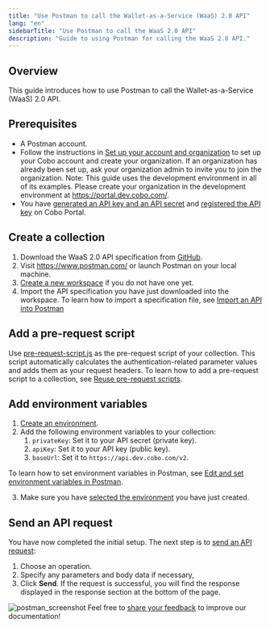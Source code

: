 ```yaml
---
title: "Use Postman to call the Wallet-as-a-Service (WaaS) 2.0 API"
lang: "en"
sidebarTitle: "Use Postman to call the WaaS 2.0 API"
description: "Guide to using Postman for calling the WaaS 2.0 API."
---
```


## **Overview**

This guide introduces how to use Postman to call the Wallet-as-a-Service (WaaS) 2.0 API.

## **Prerequisites**

- A Postman account.
- Follow the instructions in [Set up your account and organization](https://manuals.cobo.com/en/portal/quick-start-guide) to set up your Cobo account and create your organization. If an organization has already been set up, ask your organization admin to invite you to join the organization.
  Note: This guide uses the development environment in all of its examples. Please create your organization in the development environment at https://portal.dev.cobo.com/.
- You have [generated an API key and an API secret](/v2/guides/overview/cobo-auth#generate-an-api-key-and-an-api-secret) and [registered the API key](https://manuals.cobo.com/en/portal/developer-console/create-api-key) on Cobo Portal.

## Create a collection

1. Download the WaaS 2.0 API specification from [GitHub](https://github.com/CoboGlobal/developer-site/blob/master/v2/cobo_waas2_openapi_spec/dev_openapi.yaml).
2. Visit https://www.postman.com/ or launch Postman on your local machine.
3. [Create a new workspace](https://learning.postman.com/docs/collaborating-in-postman/using-workspaces/create-workspaces/#create-a-new-workspace) if you do not have one yet.
4. Import the API specification you have just downloaded into the workspace. To learn how to import a specification file, see [Import an API into Postman](https://learning.postman.com/docs/designing-and-developing-your-api/importing-an-api/)

## Add a pre-request script

Use [pre-request-script.js](https://github.com/CoboGlobal/cobo-waas2-js-sdk/blob/master/src/PreRequestScript.js) as the pre-request script of your collection. This script automatically calculates the authentication-related parameter values and adds them as your request headers. To learn how to add a pre-request script to a collection, see [Reuse pre-request scripts](https://learning.postman.com/docs/tests-and-scripts/write-scripts/pre-request-scripts/#reuse-pre-request-scripts).

## Add environment variables

1. [Create an environment](https://learning.postman.com/docs/sending-requests/variables/managing-environments/#create-an-environment). 
2. Add the following environment variables to your collection:
   1. `privateKey`: Set it to your API secret (private key). 
   2. `apiKey`: Set it to your API key (public key).
   3. `baseUrl`: Set it to `https://api.dev.cobo.com/v2`.
   
To learn how to set environment variables in Postman, see [Edit and set environment variables in Postman](https://learning.postman.com/docs/sending-requests/variables/environment-variables/).

3. Make sure you have [selected the environment](https://learning.postman.com/docs/sending-requests/variables/managing-environments/#switch-between-environments) you have just created.

## Send an API request

You have now completed the initial setup. The next step is to [send an API request](https://learning.postman.com/docs/sending-requests/create-requests/request-basics/#send-a-request):

1. Choose an operation.
2. Specify any parameters and body data if necessary,
3. Click **Send**. If the request is successful, you will find the response displayed in the response section at the bottom of the page.

<img src="/v2/images/guides/postman.png" className="screenshot_full_screen" alt="postman_screenshot"></img>
<Tip>Feel free to [share your feedback](https://forms.zohopublic.com/cobo/form/DocumentFeedbackForm/formperma/QvLOhxJv1_JMsJ-1dleZ8Itb_7rzN-LtgvsDdxosoVI) to improve our documentation!</Tip>
